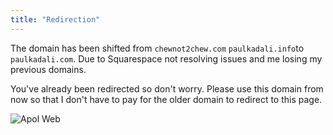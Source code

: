 ```yaml
---
title: "Redirection"
---
```


The domain has been shifted from `chewnot2chew.com` `paulkadali.info`to `paulkadali.com`. Due to Squarespace not resolving issues and me losing my previous domains.

You've already been redirected so don't worry. Please use this domain from now so that I don't have to pay for the older domain to redirect to this page.

![Apol Web](/images/apol.webp)